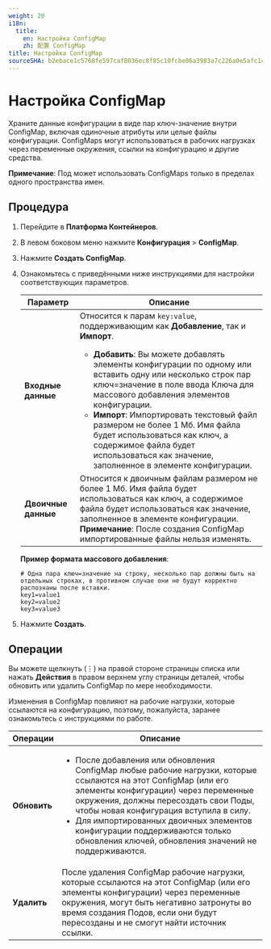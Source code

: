 ```yaml
---
weight: 20
i18n:
  title:
    en: Настройка ConfigMap
    zh: 配置 ConfigMap
title: Настройка ConfigMap
sourceSHA: b2ebace1c5768fe597caf8036ec8f85c10fcbe06a3983a7c226a0e5afc147e04
---
```


# Настройка ConfigMap

Храните данные конфигурации в виде пар ключ-значение внутри ConfigMap, включая одиночные атрибуты или целые файлы конфигурации. ConfigMaps могут использоваться в рабочих нагрузках через переменные окружения, ссылки на конфигурацию и другие средства.

**Примечание**: Под может использовать ConfigMaps только в пределах одного пространства имен.

## Процедура

1. Перейдите в **Платформа Контейнеров**.

2. В левом боковом меню нажмите **Конфигурация** > **ConfigMap**.

3. Нажмите **Создать ConfigMap**.

4. Ознакомьтесь с приведёнными ниже инструкциями для настройки соответствующих параметров.

   | Параметр           | Описание                                                                                                                                                                                                                                                                                                                                                                                                                                                    |
   | ------------------ | -------------------------------------------------------------------------------------------------------------------------------------------------------------------------------------------------------------------------------------------------------------------------------------------------------------------------------------------------------------------------------------------------------------------------------------------------------------- |
   | **Входные данные** | Относится к парам `key:value`, поддерживающим как **Добавление**, так и **Импорт**.<br /><ul><li>**Добавить**: Вы можете добавлять элементы конфигурации по одному или вставить одну или несколько строк пар ключ=значение в поле ввода Ключа для массового добавления элементов конфигурации.</li><li>**Импорт**: Импортировать текстовый файл размером не более 1 Мб. Имя файла будет использоваться как ключ, а содержимое файла будет использоваться как значение, заполненное в элементе конфигурации.</li></ul> |
   | **Двоичные данные** | Относится к двоичным файлам размером не более 1 Мб. Имя файла будет использоваться как ключ, а содержимое файла будет использоваться как значение, заполненное в элементе конфигурации.<br />**Примечание**: После создания ConfigMap импортированные файлы нельзя изменять.                                                                                                                                                                                                        |

   **Пример формата массового добавления**:

   ```
   # Одна пара ключ=значение на строку, несколько пар должны быть на отдельных строках, в противном случае они не будут корректно распознаны после вставки.
   key1=value1
   key2=value2
   key3=value3
   ```

5. Нажмите **Создать**.

## Операции

Вы можете щелкнуть (⋮) на правой стороне страницы списка или нажать **Действия** в правом верхнем углу страницы деталей, чтобы обновить или удалить ConfigMap по мере необходимости.

Изменения в ConfigMap повлияют на рабочие нагрузки, которые ссылаются на конфигурацию, поэтому, пожалуйста, заранее ознакомьтесь с инструкциями по работе.

| Операции  | Описание                                                                                                                                                                                                                                                                                                                                    |
| ---------- | -------------------------------------------------------------------------------------------------------------------------------------------------------------------------------------------------------------------------------------------------------------------------------------------------------------------------------------------- |
| **Обновить** | <ul><li>После добавления или обновления ConfigMap любые рабочие нагрузки, которые ссылаются на этот ConfigMap (или его элементы конфигурации) через переменные окружения, должны пересоздать свои Поды, чтобы новая конфигурация вступила в силу.</li><li>Для импортированных двоичных элементов конфигурации поддерживаются только обновления ключей, обновления значений не поддерживаются.</li></ul> |
| **Удалить** | После удаления ConfigMap рабочие нагрузки, которые ссылаются на этот ConfigMap (или его элементы конфигурации) через переменные окружения, могут быть негативно затронуты во время создания Подов, если они будут пересозданы и не смогут найти источник ссылки.                                                                                                |
